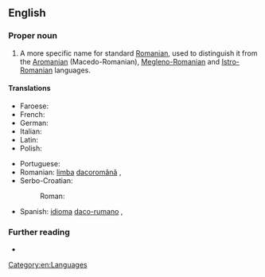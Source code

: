 ==English==
{{wikipedia|Daco-Romanian}}

===Proper noun===
{{en-proper noun}}

# A more specific name for standard [[Romanian]], used to distinguish it from the [[Aromanian]] (Macedo-Romanian), [[Megleno-Romanian]] and [[Istro-Romanian]] languages.

====Translations====
{{trans-top|a more specific name for the Romanian language}}
* Faroese: {{t|fo|dakorumenskt|n}}
* French: {{t|fr|daco-roumain|m}}
* German: {{t|de|Dakorumänisch|n}}
* Italian: {{t|it|dacoromanzo|m}}
* Latin: {{t|la|lingua Daco-Romana|f}}
* Polish: {{t|pl|dakorumuński|m}}
{{trans-mid}}
* Portuguese: {{t+|pt|daco-romeno|m}}
* Romanian: [[limba]] [[dacoromână]] {{g|f}}, {{t+|ro|dacoromână|f}}
* Serbo-Croatian:
*: Roman: {{t|sh|[[dačkorumunjski]] [[jezik]]|m}}
* Spanish: [[idioma]] [[daco-rumano]] {{g|m}}, {{t|es|daco-rumano|m}}
{{trans-bottom}}

===Further reading===
* {{ethnologue|code=ron}}

[[Category:en:Languages]]
